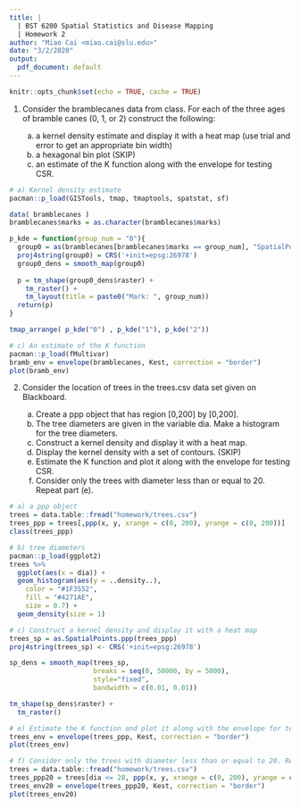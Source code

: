 ```yaml
---
title: | 
  | BST 6200 Spatial Statistics and Disease Mapping
  | Homework 2
author: "Miao Cai <miao.cai@slu.edu>"
date: "3/2/2020"
output:
  pdf_document: default
---
```


```r
knitr::opts_chunk$set(echo = TRUE, cache = TRUE)
```

1. Consider the bramblecanes data from class. For each of the three ages of bramble canes (0, 1, or 2) construct the following:

    a) a kernel density estimate and display it with a heat map (use trial and error to get an appropriate bin width)
    b) a hexagonal bin plot (SKIP)
    c) an estimate of the K function along with the envelope for testing CSR.

```r
# a) Kernel density estimate
pacman::p_load(GISTools, tmap, tmaptools, spatstat, sf)

data( bramblecanes )
bramblecanes$marks = as.character(bramblecanes$marks)

p_kde = function(group_num = "0"){
  group0 = as(bramblecanes[bramblecanes$marks == group_num], "SpatialPoints")
  proj4string(group0) = CRS('+init=epsg:26978')
  group0_dens = smooth_map(group0)
  
  p = tm_shape(group0_dens$raster) +
    tm_raster() + 
    tm_layout(title = paste0("Mark: ", group_num))
  return(p)
}

tmap_arrange( p_kde("0") , p_kde("1"), p_kde("2"))
```

```r
# c) An estimate of the K function
pacman::p_load(fMultivar)
bramb_env = envelope(bramblecanes, Kest, correction = "border")
plot(bramb_env)
```


2. Consider the location of trees in the trees.csv data set given on Blackboard.

    a) Create a ppp object that has region [0,200] by [0,200].
    b) The tree diameters are given in the variable dia. Make a histogram for the tree diameters.
    c) Construct a kernel density and display it with a heat map.
    d) Display the kernel density with a set of contours.  (SKIP)
    e) Estimate the K function and plot it along with the envelope for testing CSR.
    f) Consider only the trees with diameter less than or equal to 20. Repeat part (e).
    
```r
# a) a ppp object
trees = data.table::fread("homework/trees.csv")
trees_ppp = trees[,ppp(x, y, xrange = c(0, 200), yrange = c(0, 200))]
class(trees_ppp)
```

```r
# b) tree diameters
pacman::p_load(ggplot2)
trees %>%
  ggplot(aes(x = dia)) +
  geom_histogram(aes(y = ..density..),
    color = "#1F3552",
    fill = "#4271AE",
    size = 0.7) +
  geom_density(size = 1)
```


```r
# c) Construct a kernel density and display it with a heat map
trees_sp = as.SpatialPoints.ppp(trees_ppp)
proj4string(trees_sp) <- CRS('+init=epsg:26978')

sp_dens = smooth_map(trees_sp,
                     breaks = seq(0, 50000, by = 5000),
                     style="fixed", 
                     bandwidth = c(0.01, 0.01))

tm_shape(sp_dens$raster) +
  tm_raster()
```

```r
# e) Estimate the K function and plot it along with the envelope for testing CSR.
trees_env = envelope(trees_ppp, Kest, correction = "border")
plot(trees_env)
```

```r
# f) Consider only the trees with diameter less than or equal to 20. Repeat part (e)
trees = data.table::fread("homework/trees.csv")
trees_ppp20 = trees[dia <= 20, ppp(x, y, xrange = c(0, 200), yrange = c(0, 200))]
trees_env20 = envelope(trees_ppp20, Kest, correction = "border")
plot(trees_env20)
```

